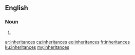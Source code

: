 ==English==

===Noun===
{{head|en|noun plural form}}

# {{plural of|inheritance|lang=en}}

[[ar:inheritances]]
[[ca:inheritances]]
[[eo:inheritances]]
[[fr:inheritances]]
[[ku:inheritances]]
[[my:inheritances]]